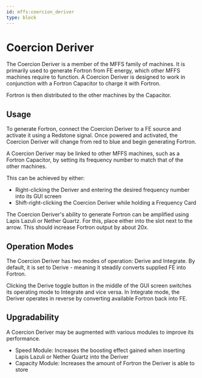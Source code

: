 ```yaml
---
id: mffs:coercion_deriver
type: block
---
```


# Coercion Deriver

The Coercion Deriver is a member of the MFFS family of machines.
It is primarily used to generate Fortron from FE energy, which other MFFS machines require to function.
A Coercion Deriver is designed to work in conjunction with a Fortron Capacitor to charge it with Fortron.

Fortron is then distributed to the other machines by the Capacitor.

## Usage

To generate Fortron, connect the Coercion Deriver to a FE source and activate it using a Redstone signal.
Once powered and activated, the Coercion Deriver will change from red to blue and begin generating Fortron.

A Coercion Deriver may be linked to other MFFS machines, such as a Fortron Capacitor, by setting its frequency number
to match that of the other machines.

This can be achieved by either:

- Right-clicking the Deriver and entering the desired frequency number into its GUI screen
- Shift-right-clicking the Coercion Deriver while holding a Frequency Card

The Coercion Deriver's ability to generate Fortron can be amplified using Lapis Lazuli or Nether Quartz.
For this, place either into the slot next to the arrow. This should increase Fortron output by about 20x.

## Operation Modes

The Coercion Deriver has two modes of operation: Derive and Integrate.
By default, it is set to Derive - meaning it steadily converts supplied FE into Fortron.

Clicking the Derive toggle button in the middle of the GUI screen switches its operating mode to Integrate
and vice versa. In Integrate mode, the Deriver operates in reverse by converting available Fortron back into FE.

## Upgradability

A Coercion Deriver may be augmented with various modules to improve its performance.

- Speed Module: Increases the boosting effect gained when inserting Lapis Lazuli or Nether Quartz into the Deriver
- Capacity Module: Increases the amount of Fortron the Deriver is able to store